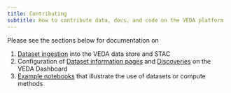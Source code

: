 ```yaml
---
title: Contributing
subtitle: How to contribute data, docs, and code on the VEDA platform
---
```


Please see the sections below for documentation on

1. [Dataset ingestion](./dataset-ingestion/index.qmd) into the VEDA data store and STAC
2. Configuration of [Dataset information pages](./dashboard-configuration/dataset-configuration.qmd) and [Discoveries](./dashboard-configuration/discovery-configuration.qmd) on the VEDA Dashboard
3. [Example notebooks](./docs-and-notebooks.qmd) that illustrate the use of datasets or compute methods